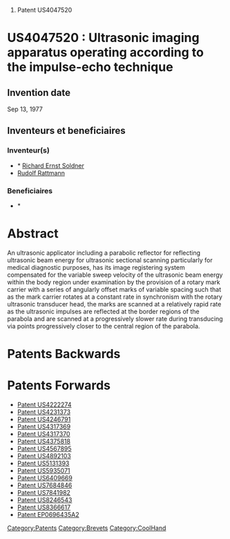 # Patent US4047520





=US4047520 : Ultrasonic imaging apparatus operating according to the impulse-echo technique = 



== Invention date ==

Sep 13, 1977

== Inventeurs et beneficiaires ==

=== Inventeur(s) === 
* * [[Richard Ernst Soldner]]
* [[Rudolf Rattmann]]
=== Beneficiaires === 
* * [[]]


= Abstract =

An ultrasonic applicator including a parabolic reflector for reflecting ultrasonic beam energy for ultrasonic sectional scanning particularly for medical diagnostic purposes, has its image registering system compensated for the variable sweep velocity of the ultrasonic beam energy within the body region under examination by the provision of a rotary mark carrier with a series of angularly offset marks of variable spacing such that as the mark carrier rotates at a constant rate in synchronism with the rotary ultrasonic transducer head, the marks are scanned at a relatively rapid rate as the ultrasonic impulses are reflected at the border regions of the parabola and are scanned at a progressively slower rate during transducing via points progressively closer to the central region of the parabola.
= Patents Backwards =

= Patents Forwards =

* [[Patent US4222274]]
* [[Patent US4231373]]
* [[Patent US4246791]]
* [[Patent US4317369]]
* [[Patent US4317370]]
* [[Patent US4375818]]
* [[Patent US4567895]]
* [[Patent US4892103]]
* [[Patent US5131393]]
* [[Patent US5935071]]
* [[Patent US6409669]]
* [[Patent US7684846]]
* [[Patent US7841982]]
* [[Patent US8246543]]
* [[Patent US8366617]]
* [[Patent EP0696435A2]]
[[Category:Patents]][[Category:Brevets]][[Category:CoolHand]]